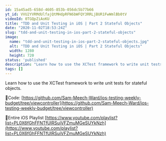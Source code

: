 ```yaml
---
id: 15a45ad5-658d-4605-853b-056dc5b77b66
yt_id: VVU2YVRMdUlfajQtMHdpRFN6bWFQY3RRLjBUR1FwWmlBb0tV
videoId: 0TGQpZiAoKU
title: "TDD and Unit Testing in iOS | Part 2 Stateful Objects"
date: "2020-11-02T18:53:24Z"
slug: "tdd-and-unit-testing-in-ios-part-2-stateful-objects"
image: 
  name: "tdd-and-unit-testing-in-ios-part-2-stateful-objects.jpg"
  alt: "TDD and Unit Testing in iOS | Part 2 Stateful Objects"
  width: 1280
  height: 720
status: 'published'
description: "Learn how to use the XCTest framework to write unit tests for stateful objects."
tags: []
---
```


Learn how to use the XCTest framework to write unit tests for stateful objects.

🔗Code:
[https://github.com/Sam-Meech-Ward/ios-testing-weekly-budget/tree/viewcontroller](https://github.com/Sam-Meech-Ward/ios-testing-weekly-budget/tree/viewcontroller)

🔗Entire iOS Playlist 
[https://www.youtube.com/playlist?list=PL0X6fGhFFNTfUIRSuiVFZmuMGeSUYkNzh](https://www.youtube.com/playlist?list=PL0X6fGhFFNTfUIRSuiVFZmuMGeSUYkNzh)



